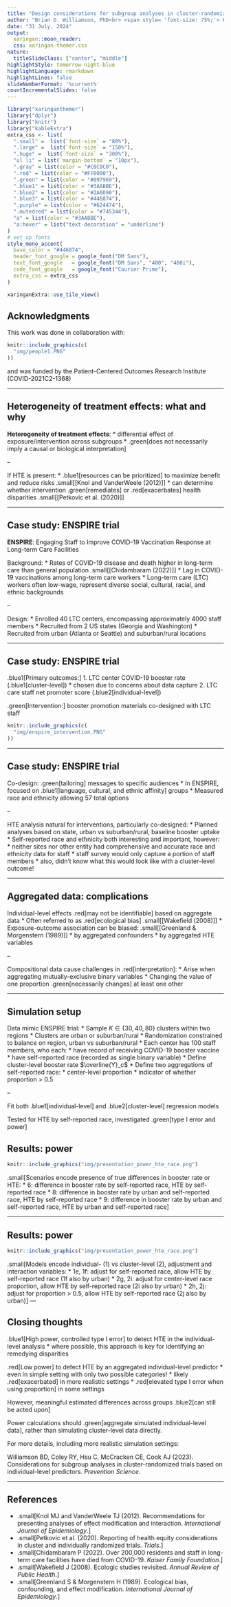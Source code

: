 ---
title: "Design considerations for subgroup analyses in cluster-randomized trials"
author: "Brian D. Williamson, PhD<br> <span style= 'font-size: 75%;'> Kaiser Permanente Washington Health Research Institute </span>"
date: "31 July, 2024"
output:
  xaringan::moon_reader:
  css: xaringan-themer.css
nature:
  titleSlideClass: ["center", "middle"]
highlightStyle: tomorrow-night-blue
highlightLanguage: rmarkdown
highlightLines: false
slideNumberFormat: '%current%'
countIncrementalSlides: false
---
  
```{r xaringan-setup, include=FALSE, warning=FALSE}
library("xaringanthemer")
library("dplyr")
library("knitr")
library("kableExtra")
extra_css <- list(
  ".small" =  list(`font-size` = "80%"),
  ".large" =  list(`font-size` = "150%"),
  ".huge" =  list(`font-size` = "300%"),
  "ul li" = list(`margin-bottom` = "10px"),
  ".gray" = list(color = "#C0C0C0"),
  ".red" = list(color = "#FF0000"),
  ".green" = list(color = "#097969"),
  ".blue1" = list(color = "#3AABBE"),
  ".blue2" = list(color = "#2A6D90"),
  ".blue3" = list(color = "#446874"),
  ".purple" = list(color = "#624474"),
  ".mutedred" = list(color = "#745344"),
  "a" = list(color = "#3AABBE"),
  "a:hover" = list("text-decoration" = "underline")
)
# set up fonts
style_mono_accent(
  base_color = "#446874",
  header_font_google = google_font("DM Sans"),
  text_font_google   = google_font("DM Sans", "400", "400i"),
  code_font_google   = google_font("Courier Prime"),
  extra_css = extra_css
)

xaringanExtra::use_tile_view()
```

<style type="text/css">
  .remark-slide-content {
    font-size: 20px
    header-h2-font-size: 1.75rem;
  }
</style>
  
## Acknowledgments
  
  This work was done in collaboration with:
```{r acknowledgments, echo = FALSE, fig.show = "hold", out.height = "100%", out.width="80%", fig.align = "center"}
knitr::include_graphics(c(
  "img/people1.PNG"
))
```

and was funded by the Patient-Centered Outcomes Research Institute (COVID-2021C2-1368)

---
  
## Heterogeneity of treatment effects: what and why
  
  **Heterogeneity of treatment effects**:
  * differential effect of exposure/intervention across subgroups
* .green[does not necessarily imply a causal or biological interpretation]

--
  
  If HTE is present:
  * .blue1[resources can be prioritized] to maximize benefit and reduce risks .small[[Knol and VanderWeele (2012)]]
* can determine whether intervention .green[remediates] or .red[exacerbates] health disparities .small[[Petkovic et al. (2020)]]

---
  
## Case study: ENSPIRE trial
  
  **ENSPIRE**: Engaging Staff to Improve COVID-19 Vaccination Response at Long-term Care Facilities

&zwj;Background:
  * Rates of COVID-19 disease and death higher in long-term care than general population .small[[Chidambaram (2022)]]
* Lag in COVID-19 vaccinations among long-term care workers
* Long-term care (LTC) workers often low-wage, represent diverse social, cultural, racial, and ethnic backgrounds

--
  
  &zwj;Design:
  * Enrolled 40 LTC centers, encompassing approximately 4000 staff members
* Recruited from 2 US states (Georgia and Washington)
* Recruited from urban (Atlanta or Seattle) and suburban/rural locations

---
  
## Case study: ENSPIRE trial
  
  .blue1[Primary outcomes:]
1. LTC center COVID-19 booster rate (.blue1[cluster-level])
* chosen due to concerns about data capture
2. LTC care staff net promoter score (.blue2[individual-level])

.green[Intervention:] booster promotion materials co-designed with LTC staff

```{r intervention, echo = FALSE, fig.show = "hold", out.height = "100%", out.width="80%", fig.align = "center"}
knitr::include_graphics(c(
  "img/enspire_intervention.PNG"
))
```

---
  
## Case study: ENSPIRE trial
  
  Co-design: .green[tailoring] messages to specific audiences
* In ENSPIRE, focused on .blue1[language, cultural, and ethnic affinity] groups
* Measured race and ethnicity allowing 57 total options 

--
  
  HTE analysis natural for interventions, particularly co-designed:
  * Planned analyses based on state, urban vs suburban/rural, baseline booster uptake
* Self-reported race and ethnicity both interesting and important, however:
  * neither sites nor other entity had comprehensive and accurate race and ethnicity data for staff
* staff survey would only capture a portion of staff members
* also, didn't know what this would look like with a cluster-level outcome!

---

## Aggregated data: complications

Individual-level effects .red[may not be identifiable] based on aggregate data
* Often referred to as .red[ecological bias] .small[[Wakefield (2008)]]
* Exposure-outcome association can be biased: .small[[Greenland & Morgenstern (1989)]]
  * by aggregated confounders
  * by aggregated HTE variables

--

Compositional data cause challenges in .red[interpretation]:
* Arise when aggregating mutually-exclusive binary variables
* Changing the value of one proportion .green[necessarily changes] at least one other

---

## Simulation setup

Data mimic ENSPIRE trial:
* Sample $K \in \{30, 40, 80\}$ clusters within two regions
* Clusters are urban or suburban/rural
* Randomization constrained to balance on region, urban vs suburban/rural
* Each center has 100 staff members, who each:
  * have record of receiving COVID-19 booster vaccine
  * have self-reported race (recorded as single binary variable)
* Define cluster-level booster rate $\overline{Y}_c$
* Define two aggregations of self-reported race:
  * center-level proportion
  * indicator of whether proportion > 0.5

--

Fit both .blue1[individual-level] and .blue2[cluster-level] regression models

Tested for HTE by self-reported race, investigated .green[type I error and power]


## Results: power

```{r power-plot, echo = FALSE, fig.show = "hold", out.height = "100%", out.width="100%", fig.align = "center"}
knitr::include_graphics("img/presentation_power_hte_race.png")
```

.small[Scenarios encode presence of true differences in booster rate or HTE: 
* 6: difference in booster rate by self-reported race, HTE by self-reported race
* 8: difference in booster rate by urban and self-reported race, HTE by self-reported race
* 9: difference in booster rate by urban and self-reported race, HTE by urban and self-reported race]

---

## Results: power

```{r power-plot-2, echo = FALSE, fig.show = "hold", out.height = "100%", out.width="100%", fig.align = "center"}
knitr::include_graphics("img/presentation_power_hte_race.png")
```

.small[Models encode individual- (1) vs cluster-level (2), adjustment and interaction variables:
* 1e, 1f: adjust for self-reported race, allow HTE by self-reported race (1f also by urban)
* 2g, 2i: adjust for center-level race proportion, allow HTE by self-reported race (2i also by urban)
* 2h, 2j: adjust for proportion > 0.5, allow HTE by self-reported race (2j also by urban)]
---


## Closing thoughts

.blue1[High power, controlled type I error] to detect HTE in the individual-level analysis
* where possible, this approach is key for identifying an remedying disparities

.red[Low power] to detect HTE by an aggregated individual-level predictor
* even in simple setting with only two possible categories!
* likely .red[exacerbated] in more realistic settings
* .red[elevated type I error when using proportion] in some settings

However, meaningful estimated differences across groups .blue2[can still be acted upon]

Power calculations should .green[aggregate simulated individual-level data], rather than simulating cluster-level data directly.

For more details, including more realistic simulation settings:

Williamson BD, Coley RY, Hsu C, McCracken CE, Cook AJ (2023). Considerations for subgroup analyses in cluster-randomized trials based on individual-level predictors. _Prevention Science_.

---

## References

* .small[Knol MJ and VanderWeele TJ (2012). Recommendations for presenting analyses of effect modification and interaction. _International Journal of Epidemiology_.]
* .small[Petkovic et al. (2020). Reporting of health equity considerations in cluster and individually randomized trials. _Trials_.]
* .small[Chidambaram P (2022). Over 200,000 residents and staff in long-term care facilities have died from COVID-19. _Kaiser Family Foundation_.]
* .small[Wakefield J (2008). Ecologic studies revisited. _Annual Review of Public Health_.]
* .small[Greenland S & Morgenstern H (1989). Ecological bias, confounding, and effect modification. _International Journal of Epidemiology_.]